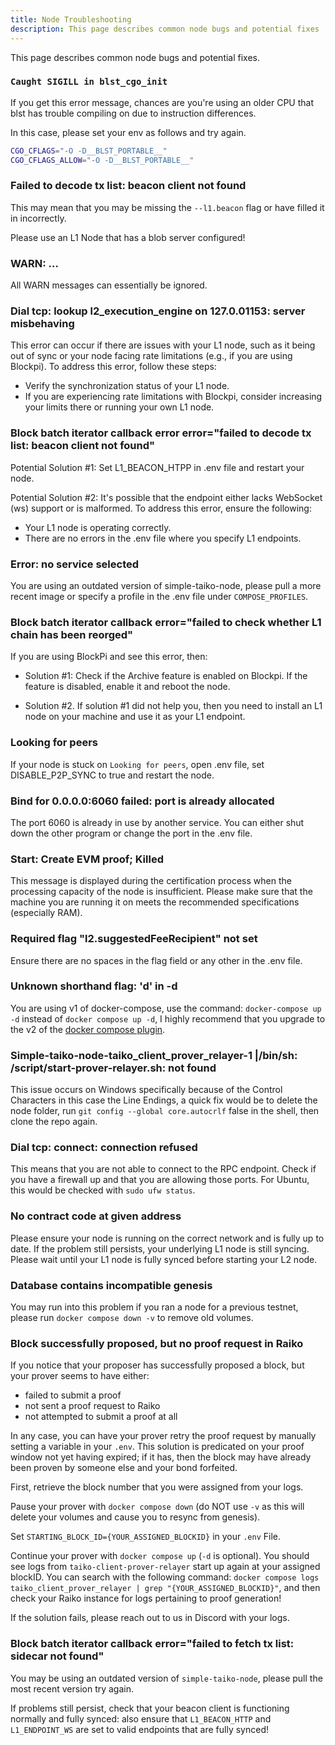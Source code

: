 ```yaml
---
title: Node Troubleshooting
description: This page describes common node bugs and potential fixes
---
```


 This page describes common node bugs and potential fixes.

### `Caught SIGILL in blst_cgo_init`

If you get this error message, chances are you're using an older CPU that blst has trouble compiling on due to instruction differences.

In this case, please set your env as follows and try again.

```bash
CGO_CFLAGS="-O -D__BLST_PORTABLE__"
CGO_CFLAGS_ALLOW="-O -D__BLST_PORTABLE__"
```

### Failed to decode tx list: beacon client not found

This may mean that you may be missing the `--l1.beacon` flag or have filled it in incorrectly.

Please use an L1 Node that has a blob server configured!

### WARN: ...

All WARN messages can essentially be ignored.

### Dial tcp: lookup l2_execution_engine on 127.0.01153: server misbehaving

This error can occur if there are issues with your L1 node, such as it being out of sync or your node facing rate limitations (e.g., if you are using Blockpi). To address this error, follow these steps:

- Verify the synchronization status of your L1 node.
- If you are experiencing rate limitations with Blockpi, consider increasing your limits there or running your own L1 node.

### Block batch iterator callback error error="failed to decode tx list: beacon client not found"

Potential Solution #1: Set L1_BEACON_HTPP in .env file and restart your node.

Potential Solution #2: It's possible that the endpoint either lacks WebSocket (ws) support or is malformed. To address this error, ensure the following:
- Your L1 node is operating correctly.
- There are no errors in the .env file where you specify L1 endpoints.

### Error: no service selected

You are using an outdated version of simple-taiko-node, please pull a more recent image or specify a profile in the .env file under `COMPOSE_PROFILES`.

### Block batch iterator callback error="failed to check whether L1 chain has been reorged"

If you are using BlockPi and see this error, then:

- Solution #1: Check if the Archive feature is enabled on Blockpi. If the feature is disabled, enable it and reboot the node.

- Solution #2. If solution #1 did not help you, then you need to install an L1 node on your machine and use it as your L1 endpoint.

### Looking for peers

If your node is stuck on `Looking for peers`, open .env file, set DISABLE_P2P_SYNC to true and restart the node.

### Bind for 0.0.0.0:6060 failed: port is already allocated

The port 6060 is already in use by another service. You can either shut down the other program or change the port in the .env file.

### Start: Create EVM proof; Killed

This message is displayed during the certification process when the processing capacity of the node is insufficient.
Please make sure that the machine you are running it on meets the recommended specifications (especially RAM).

### Required flag "l2.suggestedFeeRecipient" not set

Ensure there are no spaces in the flag field or any other in the .env file.

### Unknown shorthand flag: 'd' in -d

You are using v1 of docker-compose, use the command: `docker-compose up -d` instead of `docker compose up -d`, I highly recommend that you upgrade to the v2 of the [docker compose plugin](https://docs.docker.com/compose/install/linux/).

### Simple-taiko-node-taiko_client_prover_relayer-1 |/bin/sh: /script/start-prover-relayer.sh: not found

This issue occurs on Windows specifically because of the Control Characters in this case the Line Endings, a quick fix would be to delete the node folder, run `git config --global core.autocrlf` false in the shell, then clone the repo again.

### Dial tcp: connect: connection refused

This means that you are not able to connect to the RPC endpoint. Check if you have a firewall up and that you are allowing those ports. For Ubuntu, this would be checked with `sudo ufw status`.

### No contract code at given address

Please ensure your node is running on the correct network and is fully up to date. If the problem still persists, your underlying L1 node is still syncing. Please wait until your L1 node is fully synced before starting your L2 node.

### Database contains incompatible genesis

You may run into this problem if you ran a node for a previous testnet, please run `docker compose down -v` to remove old volumes.

### Block successfully proposed, but no proof request in Raiko

If you notice that your proposer has successfully proposed a block, but your prover seems to have either:
- failed to submit a proof
- not sent a proof request to Raiko
- not attempted to submit a proof at all

In any case, you can have your prover retry the proof request by manually setting a variable in your `.env`. This solution is predicated on your proof window not yet having expired;
if it has, then the block may have already been proven by someone else and your bond forfeited.

First, retrieve the block number that you were assigned from your logs.

Pause your prover with `docker compose down` (do NOT use `-v` as this will delete your volumes and cause you to resync from genesis).

Set `STARTING_BLOCK_ID={YOUR_ASSIGNED_BLOCKID}` in your `.env` File.

Continue your prover with `docker compose up` (`-d` is optional). You should see logs from `taiko-client-prover-relayer` start up again at your assigned blockID.
You can search with the following command: `docker compose logs taiko_client_prover_relayer | grep "{YOUR_ASSIGNED_BLOCKID}"`, and then check your Raiko instance for logs pertaining to proof generation!

If the solution fails, please reach out to us in Discord with your logs.

### Block batch iterator callback error="failed to fetch tx list: sidecar not found"

You may be using an outdated version of `simple-taiko-node`, please pull the most recent version try again.

If problems still persist, check that your beacon client is functioning normally and fully synced:
also ensure that `L1_BEACON_HTTP` and `L1_ENDPOINT_WS` are set to valid endpoints that are fully synced!

